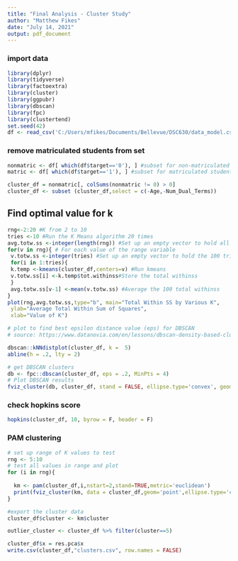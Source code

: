 ```yaml
---
title: "Final Analysis - Cluster Study"
author: "Matthew Fikes"
date: "July 14, 2021"
output: pdf_document
---
```

### import data
```r
library(dplyr)
library(tidyverse)
library(factoextra)
library(cluster)
library(ggpubr)
library(dbscan)
library(fpc)
library(clustertend)
set.seed(42)
df <- read_csv('C:/Users/mfikes/Documents/Bellevue/DSC630/data_model.csv')
```

### remove matriculated students from set
```r

nonmatric <- df[ which(df$target=='0'), ] #subset for non-matriculated students
matric <- df[ which(df$target=='1'), ] #subset for matriculated students

cluster_df = nonmatric[, colSums(nonmatric != 0) > 0]
cluster_df <- subset (cluster_df,select = c(-Age,-Num_Dual_Terms))


```


## Find optimal value for k

```r
rng<-2:20 #K from 2 to 10
tries <-10 #Run the K Means algorithm 20 times
avg.totw.ss <-integer(length(rng)) #Set up an empty vector to hold all of points
for(v in rng){ # For each value of the range variable
 v.totw.ss <-integer(tries) #Set up an empty vector to hold the 100 tries
 for(i in 1:tries){
 k.temp <-kmeans(cluster_df,centers=v) #Run kmeans
 v.totw.ss[i] <-k.temp$tot.withinss#Store the total withinss
 }
 avg.totw.ss[v-1] <-mean(v.totw.ss) #Average the 100 total withinss
}
plot(rng,avg.totw.ss,type="b", main="Total Within SS by Various K",
 ylab="Average Total Within Sum of Squares",
 xlab="Value of K")

```


```r
# plot to find best epsilon distance value (eps) for DBSCAN
# source: https://www.datanovia.com/en/lessons/dbscan-density-based-clustering-essentials/

dbscan::kNNdistplot(cluster_df, k =  5)
abline(h = .2, lty = 2)

```



```r
# get DBSCAN clusters
db <- fpc::dbscan(cluster_df, eps = .2, MinPts = 4)
# Plot DBSCAN results
fviz_cluster(db, cluster_df, stand = FALSE, ellipse.type='convex', geom = "point",show.clust.cent=FALSE,outlier.pointsize=.05,shape=1,outlier.color='black',outlier.shape=0) + theme(legend.position = "none")

```


### check hopkins score
```r
hopkins(cluster_df, 10, byrow = F, header = F)
```
### PAM clustering
```r
# set up range of K values to test
rng <- 5:10
# test all values in range and plot
for (i in rng){
  
  km <- pam(cluster_df,i,nstart=2,stand=TRUE,metric='euclidean')
  print(fviz_cluster(km, data = cluster_df,geom='point',ellipse.type='convex'))
}
```

```r
#export the cluster data
cluster_df$cluster <- km$cluster

outlier_cluster <- cluster_df %>% filter(cluster==5)

cluster_df$x = res.pca$x
write.csv(cluster_df,"clusters.csv", row.names = FALSE)

```

